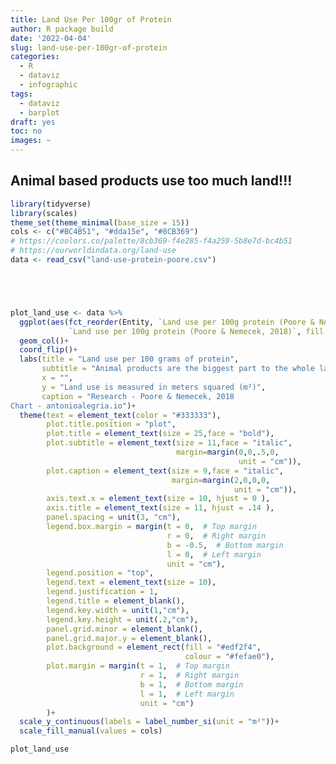 ```yaml
---
title: Land Use Per 100gr of Protein
author: R package build
date: '2022-04-04'
slug: land-use-per-100gr-of-protein
categories:
  - R
  - dataviz
  - infographic
tags:
  - dataviz
  - barplot
draft: yes
toc: no
images: ~
---
```


## Animal based products use too much land!!!

```r
library(tidyverse)
library(scales)
theme_set(theme_minimal(base_size = 15))
cols <- c("#BC4B51", "#dda15e", "#8CB369")
# https://coolors.co/palette/8cb369-f4e285-f4a259-5b8e7d-bc4b51
# https://ourworldindata.org/land-use
data <- read_csv("land-use-protein-poore.csv") 





plot_land_use <- data %>% 
  ggplot(aes(fct_reorder(Entity, `Land use per 100g protein (Poore & Nemecek, 2018)`),
             `Land use per 100g protein (Poore & Nemecek, 2018)`, fill = Type )) +
  geom_col()+
  coord_flip()+
  labs(title = "Land use per 100 grams of protein",
       subtitle = "Animal products are the biggest part to the whole land footprint, across a range of food types",
       x = "",
       y = "Land use is measured in meters squared (m²)",
       caption = "Research - Poore & Nemecek, 2018
Chart - antonioalegria.io")+
  theme(text = element_text(color = "#333333"),
        plot.title.position = "plot",
        plot.title = element_text(size = 25,face = "bold"),
        plot.subtitle = element_text(size = 11,face = "italic",
                                     margin=margin(0,0,.5,0,
                                                   unit = "cm")),
        plot.caption = element_text(size = 9,face = "italic",
                                    margin=margin(2,0,0,0,
                                                  unit = "cm")),
        axis.text.x = element_text(size = 10, hjust = 0 ),
        axis.title = element_text(size = 11, hjust = .14 ),
        panel.spacing = unit(3, "cm"),
        legend.box.margin = margin(t = 0,  # Top margin
                                   r = 0,  # Right margin
                                   b = -0.5,  # Bottom margin
                                   l = 0,  # Left margin
                                   unit = "cm"),
        legend.position = "top",
        legend.text = element_text(size = 10),
        legend.justification = 1,
        legend.title = element_blank(),
        legend.key.width = unit(1,"cm"),
        legend.key.height = unit(.2,"cm"),
        panel.grid.minor = element_blank(),
        panel.grid.major.y = element_blank(),
        plot.background = element_rect(fill = "#edf2f4", 
                                       colour = "#fefae0"),
        plot.margin = margin(t = 1,  # Top margin
                             r = 1,  # Right margin
                             b = 1,  # Bottom margin
                             l = 1,  # Left margin
                             unit = "cm")
        )+
  scale_y_continuous(labels = label_number_si(unit = "m²"))+
  scale_fill_manual(values = cols)

plot_land_use




```

